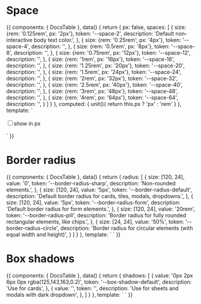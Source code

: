 
<Meta
  title="Docs/Design/Layouts"
/>

# Space

<Story name="Space" height="660px">
  {{
    components: {
      DocsTable
    },
    data() {
      return {
        px: false,
        spaces: [
          {
            size: {rem: '0.125rem', px: '2px'},
            token: '--space-2',
            description: 'Default non-interactive body text color.',
          },
          {
            size: {rem: '0.25rem', px: '4px'},
            token: '--space-4',
            description: '',
          },
          {
            size: {rem: '0.5rem', px: '8px'},
            token: '--space-8',
            description: '',
          },
          {
            size: {rem: '0.75rem', px: '12px'},
            token: '--space-12',
            description: '',
          },
          {
            size: {rem: '1rem', px: '16px'},
            token: '--space-16',
            description: '',
          },
          {
            size: {rem: '1.25rem', px: '20px'},
            token: '--space-20',
            description: '',
          },
          {
            size: {rem: '1.5rem', px: '24px'},
            token: '--space-24',
            description: '',
          },
          {
            size: {rem: '2rem', px: '32px'},
            token: '--space-32',
            description: '',
          },
          {
            size: {rem: '2.5rem', px: '40px'},
            token: '--space-40',
            description: '',
          },
          {
            size: {rem: '3rem', px: '48px'},
            token: '--space-48',
            description: '',
          },
          {
            size: {rem: '4rem', px: '64px'},
            token: '--space-64',
            description: '',
          }
        ]
      }
    },
    computed: {
      unit(){
        return this.px ? 'px' : 'rem'
      }
    },
    template: `<div>
      <label style="display: flex; align-items: center; margin: 1rem 0; display: block;"><input v-model="px" type="checkbox">show in px</label>
      <DocsTable>
        <template #thead>
          <th>Preview</th>
          <th>Value</th>
          <th>Token</th>
          <th>Usage</th>
        </template>
        <template #tbody>
          <template v-for="space in spaces">
            <tr>
              <td>
                <div :style="'width: var(' + space.token + '); height: var(' + space.token + '); background: #C2E0F8; border-radius: 5px'"></div>
              </td>
              <td>
                {{ space.size[unit] }}
              </td>
              <td>{{ space.token }}</td>
              <td>{{ space.description }}</td>
            </tr>
          </template>
        </template>
      </DocsTable>
    </div>`
  }}
</Story>

# Border radius

<Story name="Border radius" height="380px">
  {{
    components: {
      DocsTable
    },
    data() {
      return {
        radius: [
          {
            size: [120, 24],
            value: '0',
            token: '--border-radius-sharp',
            description: 'Non-rounded elements.',
          },
          {
            size: [120, 24],
            value: '5px',
            token: '--border-radius-default',
            description: 'Default border radius for cards, tiles, modals, dropdowns.',
          },
          {
            size: [120, 24],
            value: '5px',
            token: '--border-radius-form',
            description: 'Default border radius for form elements.',
          },
          {
            size: [120, 24],
            value: '20rem',
            token: '--border-radius-pill',
            description: 'Border radius for fully rounded rectangular elements, like chips.',
          },
          {
            size: [24, 24],
            value: '50%',
            token: '--border-radius-circle',
            description: 'Border radius for circular elements (with equal width and height)',
          }
        ]
      }
    },
    template: `<DocsTable>
      <template #thead>
        <th>Preview</th>
        <th>Value</th>
        <th>Token</th>
        <th>Usage</th>
      </template>
      <template #tbody>
        <template v-for="border in radius">
          <tr>
            <td>
              <div :style="'background: #7D8FA3; width: ' + border.size[0] + 'px; height: ' + border.size[1] + 'px; border-radius: var(' + border.token + ')'"></div>
            </td>
            <td>
              {{ border.value }}
            </td>
            <td>{{ border.token }}</td>
            <td>{{ border.description }}</td>
          </tr>
        </template>
      </template>
    </DocsTable>`
  }}
</Story>

# Box shadows

<Story name="Box shadows" height="270px">
  {{
    components: {
      DocsTable
    },
    data() {
      return {
        shadows: [
          {
            value: '0px 2px 6px 0px rgba(125,143,163,0.2)',
            token: '--box-shadow-default',
            description: 'Use for cards',
          },
          {
            value: '',
            token: '',
            description: 'Use for sheets and modals with dark dropdown',
          },
        ]
      }
    },
    template: `<DocsTable>
      <template #thead>
        <th>Preview</th>
        <th>Value</th>
        <th>Token</th>
        <th>Usage</th>
      </template>
      <template #tbody>
        <template v-for="shadow in shadows">
          <tr>
            <td>
              <div :style="'background: #FFF; width: 64px; height: 64px; border-radius: 5px; box-shadow: var(' + shadow.token + ')'"></div>
            </td>
            <td>
              {{ shadow.value }}
            </td>
            <td>{{ shadow.token }}</td>
            <td>{{ shadow.description }}</td>
          </tr>
        </template>
      </template>
    </DocsTable>`
  }}
</Story>
